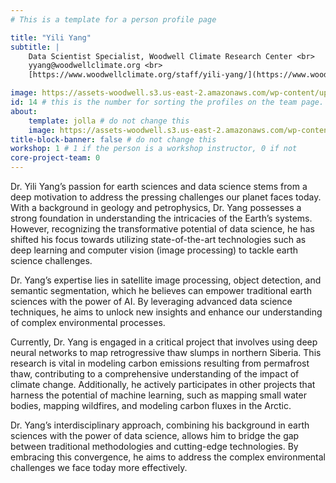 ```yaml
---
# This is a template for a person profile page

title: "Yili Yang"
subtitle: | 
    Data Scientist Specialist, Woodwell Climate Research Center <br>
    yyang@woodwellclimate.org <br>
    [https://www.woodwellclimate.org/staff/yili-yang/](https://www.woodwellclimate.org/staff/yili-yang/) <br>

image: https://assets-woodwell.s3.us-east-2.amazonaws.com/wp-content/uploads/2022/04/03111754/yang_y-300x300.jpg
id: 14 # this is the number for sorting the profiles on the team page. please add 1 if you add a new profile
about:
    template: jolla # do not change this
    image: https://assets-woodwell.s3.us-east-2.amazonaws.com/wp-content/uploads/2022/04/03111754/yang_y-300x300.jpg
title-block-banner: false # do not change this
workshop: 1 # 1 if the person is a workshop instructor, 0 if not
core-project-team: 0
---
```


Dr. Yili Yang’s passion for earth sciences and data science stems from a deep motivation to address the pressing challenges our planet faces today. With a background in geology and petrophysics, Dr. Yang possesses a strong foundation in understanding the intricacies of the Earth’s systems. However, recognizing the transformative potential of data science, he has shifted his focus towards utilizing state-of-the-art technologies such as deep learning and computer vision (image processing) to tackle earth science challenges.

Dr. Yang’s expertise lies in satellite image processing, object detection, and semantic segmentation, which he believes can empower traditional earth sciences with the power of AI. By leveraging advanced data science techniques, he aims to unlock new insights and enhance our understanding of complex environmental processes.

Currently, Dr. Yang is engaged in a critical project that involves using deep neural networks to map retrogressive thaw slumps in northern Siberia. This research is vital in modeling carbon emissions resulting from permafrost thaw, contributing to a comprehensive understanding of the impact of climate change. Additionally, he actively participates in other projects that harness the potential of machine learning, such as mapping small water bodies, mapping wildfires, and modeling carbon fluxes in the Arctic.

Dr. Yang’s interdisciplinary approach, combining his background in earth sciences with the power of data science, allows him to bridge the gap between traditional methodologies and cutting-edge technologies. By embracing this convergence, he aims to address the complex environmental challenges we face today more effectively.